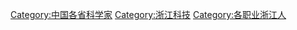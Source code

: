 [[Category:中国各省科学家|Category:中国各省科学家]]
[[Category:浙江科技|Category:浙江科技]]
[[Category:各职业浙江人|Category:各职业浙江人]]